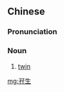 ==Chinese==
{{zh-forms}}

===Pronunciation===
{{zh-pron
|c=maa1 saang1
|c-t=ma1 sang1-4*
|cat=n
}}

===Noun===
{{zh-noun}}

# {{lb|zh|Cantonese}} [[twin]]

[[mg:孖生]]